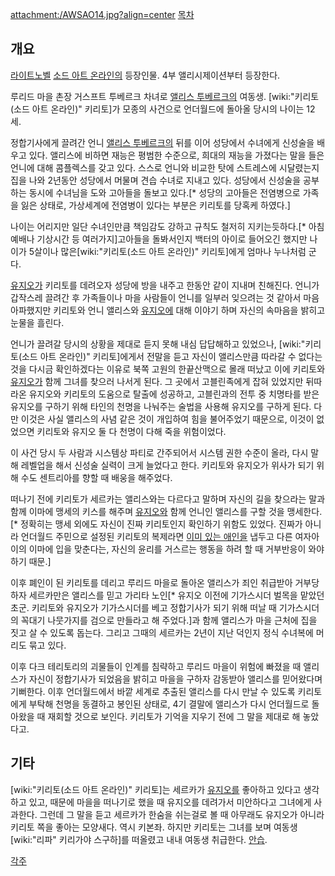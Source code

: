 attachment:/AWSAO14.jpg?align=center
[[목차]]
== 개요 ==
[[라이트노벨]] [[소드 아트 온라인]]의 등장인물.
4부 앨리시제이션부터 등장한다.

루리드 마을 촌장 거스프트 투베르크 차녀로 [[앨리스 투베르크]]의 여동생. [wiki:"키리토(소드 아트 온라인)" 키리토]가 모종의 사건으로 언더월드에 돌아올 당시의 나이는 12세.

정합기사에게 끌려간 언니 [[앨리스 투베르크]]의 뒤를 이어 성당에서 수녀에게 신성술을 배우고 있다. 앨리스에 비하면 재능은 평범한 수준으로, 희대의 재능을 가졌다는 말을 들은 언니에 대해 콤플렉스를 갖고 있다. 스스로 언니와 비교한 탓에 스트레스에 시달렸는지 집을 나와 2년동안 성당에서 머물며 견습 수녀로 지내고 있다. 성당에서 신성술을 공부하는 동시에 수녀님을 도와 고아들을 돌보고 있다.[* 성당의 고아들은 전염병으로 가족을 잃은 상태로, 가상세계에 전염병이 있다는 부분은 키리토를 당혹케 하였다.]

나이는 어리지만 일단 수녀인만큼 책임감도 강하고 규칙도 철저히 지키는듯하다.[* 아침 예배나 기상시간 등 여러가지]고아들을 돌봐서인지 백터의 아이로 들어오긴 했지만 나이가 5살이나 많은[wiki:"키리토(소드 아트 온라인)" 키리토]에게 엄마나 누나처럼 군다.

[[유지오]]가 키리토를 데려오자 성당에 방을 내주고 한동안 같이 지내며 친해진다. 언니가 갑작스레 끌려간 후 가족들이나 마을 사람들이 언니를 일부러 잊으려는 것 같아서 마음 아파했지만 키리토와 언니 앨리스와 [[유지오]]에 대해 이야기 하며 자신의 속마음을 밝히고 눈물을 흘린다.

언니가 끌려갈 당시의 상황을 제대로 듣지 못해 내심 답답해하고 있었으나, [wiki:"키리토(소드 아트 온라인)" 키리토]에게서 전말을 듣고 자신이 앨리스만큼 따라갈 수 없다는 것을 다시금 확인하겠다는 이유로 북쪽 고원의 한끝산맥으로 몰래 떠났고 이에 키리토와 [[유지오]]가 함께 그녀를 찾으러 나서게 된다. 그 곳에서 고블린족에게 잡혀 있었지만 뒤따라온 유지오와 키리토의 도움으로 탈출에 성공하고, 고블린과의 전투 중 치명타를 받은 유지오를 구하기 위해 타인의 천명을 나눠주는 술법을 사용해 유지오를 구하게 된다. 다만 이것은 사실 앨리스의 사념 같은 것이 개입하여 힘을 불어주었기 때문으로, 이것이 없었으면 키리토와 유지오 둘 다 천명이 다해 죽을 위험이었다.
 
이 사건 당시 두 사람과 시스템상 파티로 간주되어서 시스템 권한 수준이 올라, 다시 말해 레벨업을 해서 신성술 실력이 크게 늘었다고 한다. 키리토와 유지오가 위사가 되기 위해 수도 센트리아를 향할 때 배웅을 해주었다.

떠나기 전에 키리토가 세르카는 앨리스와는 다르다고 말하며 자신의 길을 찾으라는 말과 함께 이마에 맹세의 키스를 해주며 [[유지오]]와 함께 언니인 앨리스를 구할 것을 맹세한다.[* 정확히는 맹세 외에도 자신이 진짜 키리토인지 확인하기 위함도 있었다. 진짜가 아니라 언더월드 주민으로 설정된 키리토의 복제라면 [[유우키 아스나|이미 있는 애인]]을 냅두고 다른 여자아이의 이마에 입을 맞춘다는, 자신의 윤리를 거스르는 행동을 하려 할 때 거부반응이 와야 하기 때문.]

이후 폐인이 된 키리토를 데리고 루리드 마을로 돌아온 앨리스가 죄인 취급받아 거부당하자 세르카만은 앨리스를 믿고 가리타 노인[* 유지오 이전에 기가스시더 벌목을 맡았던 초군. 키리토와 유지오가 기가스시더를 베고 정합기사가 되기 위해 떠날 때 기가스시더의 꼭대기 나뭇가지를 검으로 만들라고 해 주었다.]과 함께 앨리스가 마을 근처에 집을 짓고 살 수 있도록 돕는다. 그리고 그때의 세르카는 2년이 지난 덕인지 정식 수녀복에 머리도 묶고 있다. 

이후 다크 테리토리의 괴물들이 인계를 침략하고 루리드 마을이 위험에 빠졌을 때 앨리스가 자신이 정합기사가 되었음을 밝히고 마을을 구하자 감동받아 앨리스를 믿어왔다며 기뻐한다. 이후 언더월드에서 바깥 세계로 추출된 앨리스를 다시 만날 수 있도록 키리토에게 부탁해 천명을 동결하고 봉인된 상태로, 4기 결말에 앨리스가 다시 언더월드로 돌아왔을 때 재회할 것으로 보인다. 키리토가 기억을 지우기 전에 그 말을 제대로 해 놓았다고.

== 기타 ==
[wiki:"키리토(소드 아트 온라인)" 키리토]는 세르카가 [[유지오]]를 좋아하고 있다고 생각하고 있고, 때문에 마을을 떠나기로 했을 때 유지오를 데려가서 미안하다고 그녀에게 사과한다. 그런데 그 말을 듣고 세르카가 한숨을 쉬는걸로 볼 때 아무래도 유지오가 아니라 키리토 쪽을 좋아는 모양새다. 역시 키본좌. 하지만 키리토는 그녀를 보며 여동생 [wiki:"리파" 키리가야 스구하]를 떠올렸고 내내 여동생 취급한다. [[안습]].

[[각주]]
